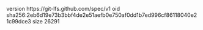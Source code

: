 version https://git-lfs.github.com/spec/v1
oid sha256:2eb6d19e73b3bbf4de2e51aefb0e750af0dd1b7ed996cf86118040e21c99dce3
size 26291
